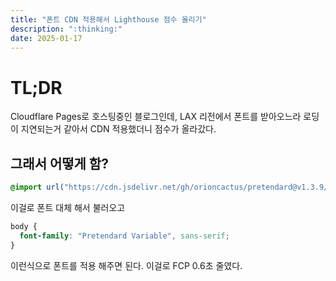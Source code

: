 ```yaml
---
title: "폰트 CDN 적용해서 Lighthouse 점수 올리기"
description: ":thinking:"
date: 2025-01-17
---
```


# TL;DR

Cloudflare Pages로 호스팅중인 블로그인데, LAX 리전에서 폰트를 받아오느라 로딩이 지연되는거 같아서 CDN 적용했더니 점수가 올라갔다.

## 그래서 어떻게 함?

```css
@import url("https://cdn.jsdelivr.net/gh/orioncactus/pretendard@v1.3.9/dist/web/variable/pretendardvariable.min.css");
```

이걸로 폰트 대체 해서 불러오고

```css
body {
  font-family: "Pretendard Variable", sans-serif;
}
```

이런식으로 폰트를 적용 해주면 된다. 이걸로 FCP 0.6초 줄였다.